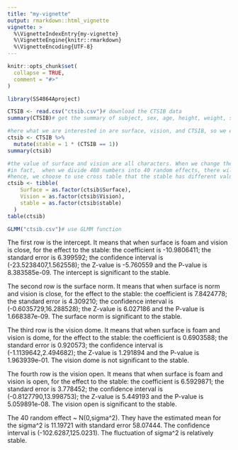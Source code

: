 ```yaml
---
title: "my-vignette"
output: rmarkdown::html_vignette
vignette: >
  %\VignetteIndexEntry{my-vignette}
  %\VignetteEngine{knitr::rmarkdown}
  %\VignetteEncoding{UTF-8}
---
```


```r
knitr::opts_chunk$set(
  collapse = TRUE,
  comment = "#>"
)
```

```r
library(SS4864Aproject)
```
```r
CTSIB <- read.csv("ctsib.csv")# download the CTSIB data
summary(CTSIB)# get the summary of subject, sex, age, height, weight, surface, vision, CTSIB
```
```r
#here what we are interested in are surface, vision, and CTSIB, so we edit the data.
ctsib <- CTSIB %>%
  mutate(stable = 1 * (CTSIB == 1))
summary(ctsib)
```
```r
#the value of surface and vision are all characters. When we change them to the numeric value, it can have a lot of non-convergence situations.
#in fact,  when we divide 480 numbers into 40 random effects, there will be 12 numbers a group which is small. When we randomly select numbers again later, there will be many repetitions with the same number, which may cause non-convergence.
#hence, we choose to use cross table that the stable has different values with 0 and 1.
ctsib <- tibble(
    Surface = as.factor(ctsib$Surface),
    Vision = as.factor(ctsib$Vision),
    stable = as.factor(ctsib$stable)
  )
table(ctsib)
```
```r
GLMM("ctsib.csv")# use GLMM function
```
The first row is the intercept. It means that when surface is foam and vision is close, for the effect to the stable: 
  the coefficient is -10.9806411;
  the standard error is 6.399592;
  the confidence interval is (-23.5238407,1.562558);
  the Z-value is -5.760559 and the P-value is 8.383585e-09.
The intercept is significant to the stable.

The second row is the surface norm. It means that when surface is norm and vision is close, for the effect to the stable:
  the coefficient is 7.8424778;
  the standard error is 4.309210;
  the confidence interval is (-0.6035729,16.288528);
  the Z-value is 6.027186 and the P-value is 1.668387e-09.
The surface norm is significant to the stable.

The third row is the vision dome. It means that when surface is foam and vision is dome, for the effect to the stable:
  the coefficient is 0.6903588;
  the standard error is 0.920573;
  the confidence interval is (-1.1139642,2.494682);
  the Z-value is 1.291894 and the P-value is 1.963939e-01.
The vision dome is not significant to the stable.

The fourth row is the vision open. It means that when surface is foam and vision is open, for the effect to the stable: 
  the coefficient is 6.5929871;
  the standard error is 3.778452;
  the confidence interval is (-0.8127790,13.998753);
  the Z-value is 5.449193 and the P-value is 5.059891e-08.
The vision open is significant to the stable.

The 40 random effect ~ N(0,sigma^2). They have the estimated mean for the sigma^2 is 11.19721 with standard error 58.07444. The confidence interval is (-102.6287,125.0231).
The fluctuation of sigma^2 is relatively stable.
